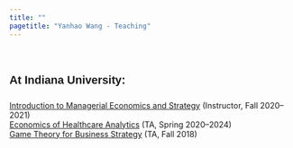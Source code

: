 ```yaml
---
title: ""
pagetitle: "Yanhao Wang - Teaching"
---
```


<link rel="stylesheet" href="style.css" type="text/css">
<br>

### <span style="font-family:'Arial';font-size:15pt;font-weight:bold;line-height:2em">At Indiana University:<span>

[Introduction to Managerial Economics and Strategy](https://kelley.iu.edu/faculty-research/courses/course.html?ID=BUS-G300-63) (Instructor, Fall 2020--2021) <br>
[Economics of Healthcare Analytics](https://oneill.indiana.edu/doc/masters/mshm-curriculum.pdf) (TA, Spring 2020--2024) <br> 
[Game Theory for Business Strategy](https://kelley.iu.edu/faculty-research/courses/course.html?ID=BUS-G303-64) (TA, Fall 2018) <br>



<!--
<span style="color:Navy;font-family:'Arial';font-size:13pt;font-weight:bold"><u>[Teaching Evaluation](https://drive.google.com/file/d/1l5h_yFHahG93Va268Km_xyEwjq0hn8A0/view?usp=sharing)</u><span>
-->